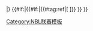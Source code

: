 |}
{{#if:{{{updated|}}}|{{updated|{{{updated}}} }}{{#if:{{{url|}}}|{{#tag:ref|[{{{url}}} {{{title|}}}]}} }} }}
<noinclude>
{{Documentation, template|template:NBL scoreboard header/doc}}
[[Category:NBL联赛模板]]</noinclude>